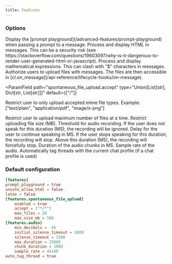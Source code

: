 ```yaml
---
title: Features
---
```


### Options

<ParamField path="prompt_playground" type="bool" default={true}>
  Display the [prompt playground](/advanced-features/prompt-playground) when
  passing a prompt to a message.
</ParamField>

<ParamField path="unsafe_allow_html" type="bool" default={false}>
  Process and display HTML in messages. This can be a security risk (see
  https://stackoverflow.com/questions/19603097/why-is-it-dangerous-to-render-user-generated-html-or-javascript).
</ParamField>

<ParamField path="latex" type="bool" default={false}>
  Process and display mathematical expressions. This can clash with "$"
  characters in messages.
</ParamField>

<ParamField path="spontaneous_file_upload.enabled" type="bool" default={true}>
  Authorize users to upload files with messages. The files are then accessible
  in [cl.on_message](/api-reference/lifecycle-hooks/on-message).
</ParamField>

<ParamField
  path="spontaneous_file_upload.accept"
  type="Union[List[str], Dict[str, List[str]]]"
  default={["*/*"]}
>
  Restrict user to only upload accepted mime file types. Example: ["text/plain",
  "application/pdf", "image/x-png"]
</ParamField>

<ParamField path="spontaneous_file_upload.max_files" type="int" default={20}>
  Restrict user to upload maximum number of files at a time.
</ParamField>

<ParamField path="spontaneous_file_upload.max_size_mb" type="int" default={500}>
  Restrict uploading file size (MB).
</ParamField>

<ParamField path="audio.min_decibels" type="int">
  Threshold for audio recording.
</ParamField>

<ParamField path="audio.initial_silence_timeout" type="int">
  If the user does not speak for this duration (MS), the recording will be
  ignored.
</ParamField>

<ParamField path="audio.silence_timeout" type="int">
  Delay for the user to continue speaking in MS. If the user stops speaking for
  this duration, the recording will stop.
</ParamField>

<ParamField path="audio.max_duration" type="int">
  Above this duration (MS), the recording will forcefully stop.
</ParamField>

<ParamField path="audio.chunk_duration" type="int">
  Duration of the audio chunks in MS.
</ParamField>

<ParamField path="audio.sample_rate" type="int">
  Sample rate of the audio.
</ParamField>

<ParamField path="auto_tag_thread" type="bool">
  Automatically tag threads with the current chat profile (if a chat profile is
  used)
</ParamField>

### Default configuration

```toml
[features]
prompt_playground = true
unsafe_allow_html = false
latex = false
[features.spontaneous_file_upload]
    enabled = true
    accept = ["*/*"]
    max_files = 20
    max_size_mb = 500
[features.audio]
    min_decibels = -45
    initial_silence_timeout = 3000
    silence_timeout = 1500
    max_duration = 15000
    chunk_duration = 1000
    sample_rate = 44100
auto_tag_thread = true
```
